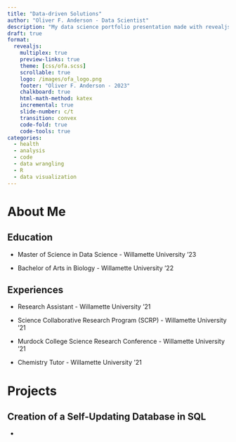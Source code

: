 ```yaml
---
title: "Data-driven Solutions"
author: "Oliver F. Anderson - Data Scientist"
description: "My data science portfolio presentation made with revealjs."
draft: true
format:
  revealjs:
    multiplex: true
    preview-links: true
    theme: [css/ofa.scss]
    scrollable: true
    logo: /images/ofa_logo.png
    footer: "Oliver F. Anderson - 2023"
    chalkboard: true
    html-math-method: katex
    incremental: true
    slide-number: c/t
    transition: convex
    code-fold: true
    code-tools: true
categories:
  - health
  - analysis
  - code
  - data wrangling
  - R
  - data visualization
---
```


# About Me

::: smaller
## Education

-   Master of Science in Data Science - Willamette University '23

-   Bachelor of Arts in Biology - Willamette University '22
:::

<div>

## Experiences {.smaller}

-   Research Assistant - Willamette University '21

-   Science Collaborative Research Program (SCRP) - Willamette University '21

-   Murdock College Science Research Conference - Willamette University '21

-   Chemistry Tutor - Willamette University '21

</div>

# Projects

<div>

## Creation of a Self-Updating Database in SQL

-   

</div>

## 
